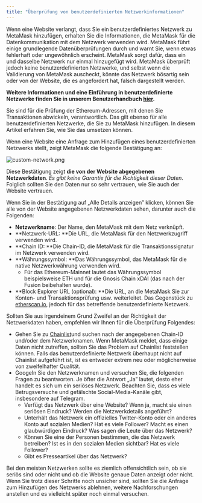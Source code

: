 ```yaml
---
title: "Überprüfung von benutzerdefinierten Netzwerkinformationen"
---
```


Wenn eine Website verlangt, dass Sie ein benutzerdefiniertes Netzwerk zu MetaMask hinzufügen, erhalten Sie die Informationen, die MetaMask für die Datenkommunikation mit dem Netzwerk verwenden wird. MetaMask führt einige grundlegende Datenüberprüfungen durch und warnt Sie, wenn etwas fehlerhaft oder ungewöhnlich erscheint. MetaMask sorgt dafür, dass ein und dasselbe Netzwerk nur einmal hinzugefügt wird. MetaMask überprüft jedoch keine benutzerdefinierten Netzwerke, und selbst wenn die Validierung von MetaMask auscheckt, könnte das Netzwerk bösartig sein oder von der Website, die es angefordert hat, falsch dargestellt werden.

**Weitere Informationen und eine Einführung in benutzerdefinierte Netzwerke finden Sie in unserem Benutzerhandbuch [hier](/networks-and-sidechains/managing-networks/user-guide-custom-networks-and-sidechains).**

Sie sind für die Prüfung der Ethereum-Adressen, mit denen Sie Transaktionen abwickeln, verantwortlich. Das gilt ebenso für alle benutzerdefinierten Netzwerke, die Sie zu MetaMask hinzufügen. In diesem Artikel erfahren Sie, wie Sie das umsetzen können.

Wenn eine Website eine Anfrage zum Hinzufügen eines benutzerdefinierten Netzwerks stellt, zeigt MetaMask die folgende Bestätigung an:

<div class="center-container">
  <div class="img-medium">
    <img
      src={
        require("../../../../../../img/i18n/legacy/custom-network.png").default
      }
      alt="custom-network.png"
    />
  </div>
</div>

Diese Bestätigung zeigt **die von der Website abgegebenen Netzwerkdaten**. _Es gibt keine Garantie für die Richtigkeit dieser Daten_. Folglich sollten Sie den Daten nur so sehr vertrauen, wie Sie auch der Website vertrauen.

Wenn Sie in der Bestätigung auf „Alle Details anzeigen” klicken, können Sie alle von der Website angegebenen Netzwerkdaten sehen, darunter auch die Folgenden:

- **Netzwerkname**: Der Name, den MetaMask mit dem Netz verknüpft.
- **Netzwerk-URL: **Die URL, die MetaMask für den Netzwerkzugriff verwenden wird.
- **Chain ID: **Die Chain-ID, die MetaMask für die Transaktionssignatur im Netzwerk verwenden wird.
- **Währungssymbol: **Das Währungssymbol, das MetaMask für die native Netzwerkwährung verwenden wird.
  - Für das Ethereum-Mainnet lautet das Währungssymbol beispielsweise ETH und für die Gnosis Chain xDAI (das nach der Fusion beibehalten wurde).
- **Block Explorer URL (optional): **Die URL, an die MetaMask Sie zur Konten- und Transaktionsprüfung usw. weiterleitet. Das Gegenstück zu [etherscan.io](https://etherscan.io), jedoch für das betreffende benutzerdefinierte Netzwerk.

Sollten Sie aus irgendeinem Grund Zweifel an der Richtigkeit der Netzwerkdaten haben, empfehlen wir Ihnen für die Überprüfung Folgendes:

- Gehen Sie zu [Chainlist](https://chainlist.wtf/)und suchen nach der angegebenen Chain-ID und/oder dem Netzwerknamen. Wenn MetaMask meldet, dass einige Daten nicht zutreffen, sollten Sie das Problem auf Chainlist feststellen können. Falls das benutzerdefinierte Netzwerk überhaupt nicht auf Chainlist aufgeführt ist, ist es entweder extrem neu oder möglicherweise von zweifelhafter Qualität.
- Googeln Sie den Netzwerknamen und versuchen Sie, die folgenden Fragen zu beantworten. Je öfter die Antwort „Ja” lautet, desto eher handelt es sich um ein seriöses Netzwerk. Beachten Sie, dass es viele Betrugsversuche und gefälschte Social-Media-Kanäle gibt, insbesondere auf Telegram.
  - Verfügt das Netzwerk über eine Website? Wenn ja, macht sie einen seriösen Eindruck? Werden die Netzwerkdetails angeführt?
  - Unterhält das Netzwerk ein offizielles Twitter-Konto oder ein anderes Konto auf sozialen Medien? Hat es viele Follower? Macht es einen glaubwürdigen Eindruck? Was sagen die Leute über das Netzwerk?
  - Können Sie eine der Personen bestimmen, die das Netzwerk betreiben? Ist es in den sozialen Medien sichtbar? Hat es viele Follower?
  - Gibt es Presseartikel über das Netzwerk?

Bei den meisten Netzwerken sollte es ziemlich offensichtlich sein, ob sie seriös sind oder nicht und ob die Website genaue Daten anzeigt oder nicht. Wenn Sie trotz dieser Schritte noch unsicher sind, sollten Sie die Anfrage zum Hinzufügen des Netzwerks ablehnen, weitere Nachforschungen anstellen und es vielleicht später noch einmal versuchen.
